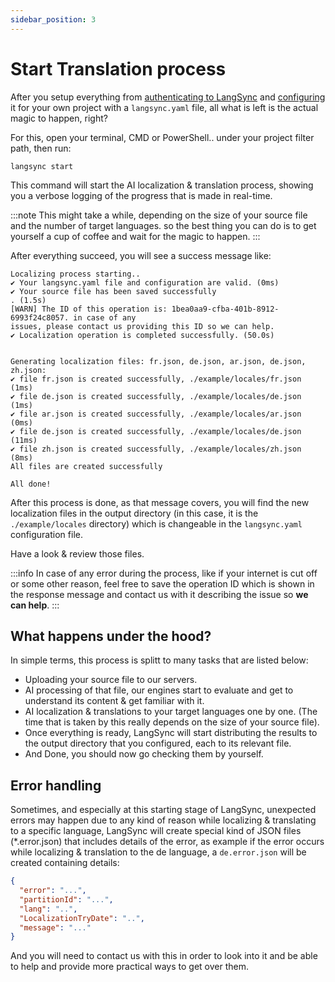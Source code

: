 ```yaml
---
sidebar_position: 3
---
```


# Start Translation process

After you setup everything from [authenticating to LangSync](./auth) and [configuring](./configure) it for your own project with a `langsync.yaml` file, all what is left is the actual magic to happen, right?

For this, open your terminal, CMD or PowerShell.. under your project filter path, then run:

```langsync
langsync start
```

This command will start the AI localization & translation process, showing you a verbose logging of the progress that is made in real-time.

:::note
This might take a while, depending on the size of your source file and the number of target languages. so the best thing you can do is to get yourself a cup of coffee and wait for the magic to happen.
:::

After everything succeed, you will see a success message like:

```langsync
Localizing process starting..
✔️ Your langsync.yaml file and configuration are valid. (0ms)
✔️ Your source file has been saved successfully
. (1.5s)
[WARN] The ID of this operation is: 1bea0aa9-cfba-401b-8912-6993f24c8057. in case of any
issues, please contact us providing this ID so we can help.
✔️ Localization operation is completed successfully. (50.0s)


Generating localization files: fr.json, de.json, ar.json, de.json, zh.json:
✔️ file fr.json is created successfully, ./example/locales/fr.json (1ms)
✔️ file de.json is created successfully, ./example/locales/de.json (1ms)
✔️ file ar.json is created successfully, ./example/locales/ar.json (0ms)
✔️ file de.json is created successfully, ./example/locales/de.json (11ms)
✔️ file zh.json is created successfully, ./example/locales/zh.json (8ms)
All files are created successfully

All done!
```

After this process is done, as that message covers, you will find the new localization files in the output directory (in this case, it is the `./example/locales` directory) which is changeable in the `langsync.yaml` configuration file.

Have a look & review those files.

:::info
In case of any error during the process, like if your internet is cut off or some other reason, feel free to save the operation ID which is shown in the response message and contact us with it describing the issue so **we can help**.
:::

## What happens under the hood?

In simple terms, this process is splitt to many tasks that are listed below:

- Uploading your source file to our servers.
- AI processing of that file, our engines start to evaluate and get to understand its content & get familiar with it.
- AI localization & translations to your target languages one by one. (The time that is taken by this really depends on the size of your source file).
- Once everything is ready, LangSync will start distributing the results to the output directory that you configured, each to its relevant file.
- And Done, you should now go checking them by yourself.

## Error handling

Sometimes, and especially at this starting stage of LangSync, unexpected errors may happen due to any kind of reason while localizing & translating to a specific language, LangSync will create special kind of JSON files (\*.error.json) that includes details of the error, as example if the error occurs while localizing & translation to the de language, a `de.error.json` will be created containing details:

```json
{
  "error": "...",
  "partitionId": "...",
  "lang": "..",
  "LocalizationTryDate": "..",
  "message": "..."
}
```

And you will need to contact us with this in order to look into it and be able to help and provide more practical ways to get over them.
